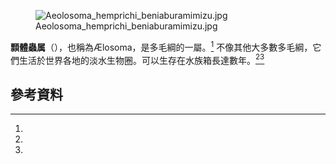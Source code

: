 [[File:Aeolosoma_hemprichi_beniaburamimizu.jpg|thumb]]

'''顠體蟲属'''（{{lang-en|Aelosoma}}），也稱為Ælosoma，是多毛綱的一屬。<ref name="Freshwater Ecology" /> 不像其他大多數多毛綱，它們生活於世界各地的淡水生物圈。可以生存在水族箱長達數年。<ref name="Freshwater Ecology"/><ref name="Ohio" />

==參考資料==
{{reflist
|refs=
  <ref name="Freshwater Ecology">{{cite book|first1=Walter K.|last1=Dodds|first2=Matt R.|last2=Whiles|title=Freshwater Ecology: Concepts and Environmental Applications of Limnology|date=23 September 2010|publisher=[[Academic_Press|Academic Press]]|page=236|quote=In contrast, only a few species of polychaetes are found in freshwater habitats, including Aelosoma (Fig. 10.5I). Members of the genus Aelosoma are found in freshwater habitats throughout the world, including open water habitats of ...|url=https://books.google.com/books?id=Ht4O0Uez3KAC&printsec=frontcover&dq=Freshwater+Ecology:+Concepts+and+Environmental+Applications+of+Limnology&hl=en&sa=X&ved=0CBwQ6AEwAGoVChMIzt_moe2KyAIVgVk-Ch2fwwG3#v=onepage&q=polychaetes&f=false|ISBN=0080884776|access-date=2015-10-12|archive-date=2016-05-10|archive-url=https://web.archive.org/web/20160510091417/https://books.google.com/books?id=Ht4O0Uez3KAC&printsec=frontcover&dq=Freshwater+Ecology:+Concepts+and+Environmental+Applications+of+Limnology&hl=en&sa=X&ved=0CBwQ6AEwAGoVChMIzt_moe2KyAIVgVk-Ch2fwwG3#v=onepage&q=polychaetes&f=false|dead-url=no}}</ref>
  <ref name="Ohio">{{cite book|title=The Ohio Journal of Science|volume=4-6|year=1910|publisher=[[The_Ohio_State_University|The Ohio State University]]|page=438|quote=Species of ''Aelosoma'' are found abundantly in our inland ponds and streams, and are easily kept in aquaria throughout the year.|url=https://books.google.com/books?id=AaoWAAAAYAAJ&pg=PA438&lpg=PA438&dq=Species+of+Aelosoma+are+found+abundantly+in+our+inland+ponds+and+streams,+and+are+easily+kept+in+aquaria+throughout+the+year.&source=bl&ots=xQgXWdK08h&sig=L0xB8ozhfEmeQSWleDDM34k287U&hl=en&sa=X&ved=0CCoQ6AEwBGoVChMIkdTvkO-KyAIVSG0-Ch0u5QQZ#v=onepage&q&f=false|access-date=2015-10-12|archive-date=2016-05-02|archive-url=https://web.archive.org/web/20160502035242/https://books.google.com/books?id=AaoWAAAAYAAJ&pg=PA438&lpg=PA438&dq=Species+of+Aelosoma+are+found+abundantly+in+our+inland+ponds+and+streams,+and+are+easily+kept+in+aquaria+throughout+the+year.&source=bl&ots=xQgXWdK08h&sig=L0xB8ozhfEmeQSWleDDM34k287U&hl=en&sa=X&ved=0CCoQ6AEwBGoVChMIkdTvkO-KyAIVSG0-Ch0u5QQZ#v=onepage&q&f=false|dead-url=no}}</ref>
}}{{生物小作品}}
